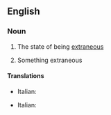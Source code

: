 ==English==

===Noun===
{{en-noun|~|extraneities}}

# {{context|uncountable|lang=en}} The state of being [[extraneous]]
# {{context|countable|lang=en}} Something extraneous

====Translations====
{{trans-top|state of being extraneous}}
* Italian: {{t+|it|estraneità|f}}
{{trans-mid}}
{{trans-bottom}}

{{trans-top|something extraneous}}
* Italian: {{t+|it|estraneità|f}}
{{trans-mid}}
{{trans-bottom}}